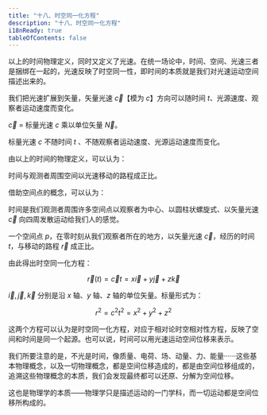 ```yaml
---
title: "十八、时空同一化方程"
description: "十八、时空同一化方程"
i18nReady: true
tableOfContents: false
---
```




以上的时间物理定义，同时又定义了光速。在统一场论中，时间、空间、光速三者是捆绑在一起的，光速反映了时空同一性，即时间的本质就是我们对光速运动空间描述出来的。

我们把光速扩展到矢量，矢量光速 $\vec{c}$【模为 $c$】方向可以随时间 $t$、光源速度、观察者运动速度而变化。

$\vec{c}$ = 标量光速 $c$ 乘以单位矢量 $\vec{N}$。

标量光速 $c$ 不随时间 $t$ 、不随观察者运动速度、光源运动速度而变化。

由以上的时间的物理定义，可以认为：

时间与观测者周围空间以光速移动的路程成正比。

借助空间点的概念，可以认为：

时间是我们观测者周围许多空间点以观察者为中心、以圆柱状螺旋式、以矢量光速 $\vec{c}$ 向四周发散运动给我们人的感觉。

一个空间点 $p$，在零时刻从我们观察者所在的地方，以矢量光速 $\vec{c}$，经历的时间 $t$，与移动的路程 $\vec{r}$ 成正比。

由此得出时空同一化方程：

$$
\begin{equation}\nonumber
\vec{r}(t) = \vec{c}t = x\vec{i} + y\vec{j} + z\vec{k}
\end{equation}
$$

$\vec{i}, \vec{j}, \vec{k}$ 分别是沿 $x$ 轴、$y$ 轴、$z$ 轴的单位矢量。标量形式为：

$$
\begin{equation}\nonumber
r^{2} = c^{2}t^{2} = x^{2} + y^{2} + z^{2}
\end{equation}
$$

这两个方程可以认为是时空同一化方程，对应于相对论时空相对性方程，反映了空间和时间是同一个起源。也可以说，时间可以用光速运动空间位移来表示。

我们所要注意的是，不光是时间，像质量、电荷、场、动量、力、能量······这些基本物理概念，以及一切物理概念，都是空间位移造成的，都是由空间位移组成的，追溯这些物理概念的本质，我们会发现最终都可以还原、分解为空间位移。

这也是物理学的本质——物理学只是描述运动的一门学科，而一切运动都是空间位移所构成的。
